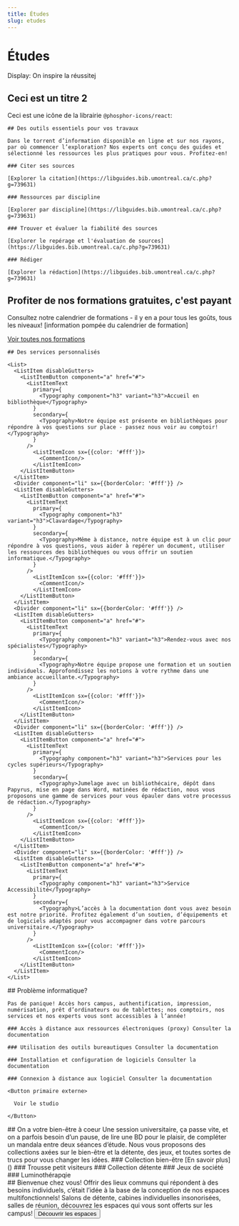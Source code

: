 ```yaml
---
title: Études
slug: etudes
---
```



# Études

Display: On inspire la réussitej

## Ceci est un titre 2

Ceci est une icône de la librairie <code>@phosphor-icons/react</code>: <SofiaIcon />

<Section>
  <Hero cartes icônes avec lien carte lien-dessous>

    ## Des outils essentiels pour vos travaux

    Dans le torrent d’information disponible en ligne et sur nos rayons, par où commencer l’exploration? Nos experts ont conçu des guides et sélectionné les ressources les plus pratiques pour vous. Profitez-en!

    ### Citer ses sources

    [Explorer la citation](https://libguides.bib.umontreal.ca/c.php?g=739631)

    ### Ressources par discipline

    [Explorer par discipline](https://libguides.bib.umontreal.ca/c.php?g=739631)

    ### Trouver et évaluer la fiabilité des sources

    [Explorer le repérage et l'évaluation de sources](https://libguides.bib.umontreal.ca/c.php?g=739631)

    ### Rédiger

    [Explorer la rédaction](https://libguides.bib.umontreal.ca/c.php?g=739631)

  </Hero>
</Section>

<Section fond="bleu-50">

## Profiter de nos formations gratuites, c'est payant

Consultez notre calendrier de formations - il y en a pour tous les goûts, tous les niveaux! [information pompée du calendrier de formation]

[Voir toutes nos formations]()

</Section>

<Section fond="vert-foncé-600">

    ## Des services personnalisés

    <List>
      <ListItem disableGutters>
        <ListItemButton component="a" href="#">
          <ListItemText
            primary={
              <Typography component="h3" variant="h3">Accueil en bibliothèque</Typography>
            }
            secondary={
              <Typography>Notre équipe est présente en bibliothèques pour répondre à vos questions sur place - passez nous voir au comptoir!</Typography>
            }
          />
            <ListItemIcon sx={{color: '#fff'}}>
              <CommentIcon/>
            </ListItemIcon>
        </ListItemButton>
      </ListItem>
      <Divider component="li" sx={{borderColor: '#fff'}} />
      <ListItem disableGutters>
        <ListItemButton component="a" href="#">
          <ListItemText
            primary={
              <Typography component="h3" variant="h3">Clavardage</Typography>
            }
            secondary={
              <Typography>Même à distance, notre équipe est à un clic pour répondre à vos questions, vous aider à repérer un document, utiliser les ressources des bibliothèques ou vous offrir un soutien informatique.</Typography>
            }
          />
            <ListItemIcon sx={{color: '#fff'}}>
              <CommentIcon/>
            </ListItemIcon>
        </ListItemButton>
      </ListItem>
      <Divider component="li" sx={{borderColor: '#fff'}} />
      <ListItem disableGutters>
        <ListItemButton component="a" href="#">
          <ListItemText
            primary={
              <Typography component="h3" variant="h3">Rendez-vous avec nos spécialistes</Typography>
            }
            secondary={
              <Typography>Notre équipe propose une formation et un soutien individuels. Approfondissez les notions à votre rythme dans une ambiance accueillante.</Typography>
            }
          />
            <ListItemIcon sx={{color: '#fff'}}>
              <CommentIcon/>
            </ListItemIcon>
        </ListItemButton>
      </ListItem>
      <Divider component="li" sx={{borderColor: '#fff'}} />
      <ListItem disableGutters>
        <ListItemButton component="a" href="#">
          <ListItemText
            primary={
              <Typography component="h3" variant="h3">Services pour les cycles supérieurs</Typography>
            }
            secondary={
              <Typography>Jumelage avec un bibliothécaire, dépôt dans Papyrus, mise en page dans Word, matinées de rédaction, nous vous proposons une gamme de services pour vous épauler dans votre processus de rédaction.</Typography>
            }
          />
            <ListItemIcon sx={{color: '#fff'}}>
              <CommentIcon/>
            </ListItemIcon>
        </ListItemButton>
      </ListItem>
      <Divider component="li" sx={{borderColor: '#fff'}} />
      <ListItem disableGutters>
        <ListItemButton component="a" href="#">
          <ListItemText
            primary={
              <Typography component="h3" variant="h3">Service Accessibilité</Typography>
            }
            secondary={
              <Typography>L’accès à la documentation dont vous avez besoin est notre priorité. Profitez également d’un soutien, d’équipements et de logiciels adaptés pour vous accompagner dans votre parcours universitaire.</Typography>
            }
          />
            <ListItemIcon sx={{color: '#fff'}}>
              <CommentIcon/>
            </ListItemIcon>
        </ListItemButton>
      </ListItem>
    </List>

</Section>

<Section fond="bleu-50">
  <Hero cartes icônes avec lien carte lien-dessous>
    ## Problème informatique?
    
    Pas de panique! Accès hors campus, authentification, impression, numérisation, prêt d’ordinateurs ou de tablettes; nos comptoirs, nos services et nos experts vous sont accessibles à l’année!
    
    ### Accès à distance aux ressources électroniques (proxy) Consulter la documentation
    
    ### Utilisation des outils bureautiques Consulter la documentation
    
    ### Installation et configuration de logiciels Consulter la documentation
    
    ### Connexion à distance aux logiciel Consulter la documentation

    <Button primaire externe>

      Voir le studio

    </Button>

  </Hero>
</Section>

<Section fond="bleu-200">
  <Hero cartes icônes avec lien carte>
    ## On a votre bien-être à coeur Une session universitaire, ça passe vite, et on a parfois besoin d’un pause, de lire une BD pour le plaisir, de compléter un mandala entre deux séances d’étude. Nous vous proposons des collections axées sur le bien-être et la détente, des jeux, et toutes sortes de trucs pour vous changer les idées. ### Collection bien-être [En savoir plus]() ### Trousse petit visiteurs ### Collection détente ### Jeux de société ### Luminothérapqie
  </Hero>
</Section>

<Section fond="bleu-50">
  <Hero image texte gauche>
    ## Bienvenue chez vous! Offrir des lieux communs qui répondent à des besoins individuels, c’était l’idée à la base de la conception de nos espaces multifonctionnels! Salons de détente, cabines individuelles insonorisées, salles de réunion, découvrez les espaces qui vous sont offerts sur les campus!
    <Button primaire interne>
      Découvrir les espaces
    </Button>
  </Hero>
</Section>
